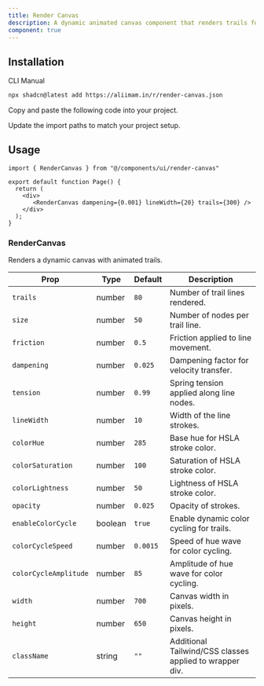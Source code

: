 ```yaml
---
title: Render Canvas
description: A dynamic animated canvas component that renders trails following the cursor with configurable physics and color cycling.
component: true
---
```


<ComponentPreview
  name="render-canvas-01"
  className="[&_.preview>[data-orientation=vertical]]:sm:max-w-[80%] **:[.preview]:min-h-[650px]"
  description="A customizable animated canvas background."
  align="start"
/>

<ComponentPreview
  name="render-canvas-02"
  className="[&_.preview>[data-orientation=vertical]]:sm:max-w-[80%] **:[.preview]:min-h-[650px]"
  description="A customizable animated canvas background."
  align="start"
/>

<ComponentPreview
  name="render-canvas-03"
  className="[&_.preview>[data-orientation=vertical]]:sm:max-w-[80%] **:[.preview]:min-h-[650px]"
  description="A customizable animated canvas background."
  align="start"
/>

## Installation

<CodeTabs>

<TabsList>
  <TabsTrigger value="cli">CLI</TabsTrigger>
  <TabsTrigger value="manual">Manual</TabsTrigger>
</TabsList>

<TabsContent value="cli">

```bash
npx shadcn@latest add https://aliimam.in/r/render-canvas.json
```

</TabsContent> <TabsContent value="manual"> <Steps>

<Step>Copy and paste the following code into your project.</Step>

<ComponentSource name="render-canvas" title="components/ui/render-canvas.tsx" />

<Step>Update the import paths to match your project setup.</Step>

</Steps> </TabsContent> </CodeTabs>

## Usage

```tsx  
import { RenderCanvas } from "@/components/ui/render-canvas"
```

```tsx showLineNumbers
export default function Page() {
  return (
    <div>
       <RenderCanvas dampening={0.001} lineWidth={20} trails={300} />
    </div>
  );
}
```

### RenderCanvas

Renders a dynamic canvas with animated trails.

| Prop                  | Type     | Default | Description |
|----------------------|----------|---------|-------------|
| `trails`             | number   | `80`    | Number of trail lines rendered. |
| `size`               | number   | `50`    | Number of nodes per trail line. |
| `friction`           | number   | `0.5`   | Friction applied to line movement. |
| `dampening`          | number   | `0.025` | Dampening factor for velocity transfer. |
| `tension`            | number   | `0.99`  | Spring tension applied along line nodes. |
| `lineWidth`          | number   | `10`    | Width of the line strokes. |
| `colorHue`           | number   | `285`   | Base hue for HSLA stroke color. |
| `colorSaturation`    | number   | `100`   | Saturation of HSLA stroke color. |
| `colorLightness`     | number   | `50`    | Lightness of HSLA stroke color. |
| `opacity`            | number   | `0.025` | Opacity of strokes. |
| `enableColorCycle`   | boolean  | `true`  | Enable dynamic color cycling for trails. |
| `colorCycleSpeed`    | number   | `0.0015`| Speed of hue wave for color cycling. |
| `colorCycleAmplitude`| number   | `85`    | Amplitude of hue wave for color cycling. |
| `width`              | number   | `700`   | Canvas width in pixels. |
| `height`             | number   | `650`   | Canvas height in pixels. |
| `className`          | string   | `""`    | Additional Tailwind/CSS classes applied to wrapper div. |